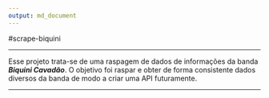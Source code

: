 ```yaml
---
output: md_document
---
```


#scrape-biquini

---

Esse projeto trata-se de uma raspagem de dados de informações da banda _**Biquini Cavadão**_. O objetivo foi raspar e obter de forma consistente dados diversos da banda de modo a criar uma API futuramente.

---


